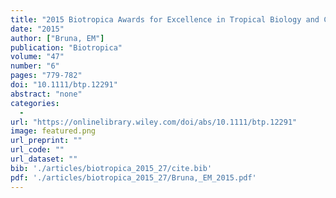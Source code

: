 ```yaml
---
title: "2015 Biotropica Awards for Excellence in Tropical Biology and Conservation"
date: "2015"
author: ["Bruna, EM"]
publication: "Biotropica"
volume: "47"
number: "6"
pages: "779-782"
doi: "10.1111/btp.12291"
abstract: "none"
categories: 
  - 
url: "https://onlinelibrary.wiley.com/doi/abs/10.1111/btp.12291"
image: featured.png
url_preprint: ""
url_code: ""
url_dataset: ""
bib: './articles/biotropica_2015_27/cite.bib'
pdf: './articles/biotropica_2015_27/Bruna,_EM_2015.pdf'
---
```


